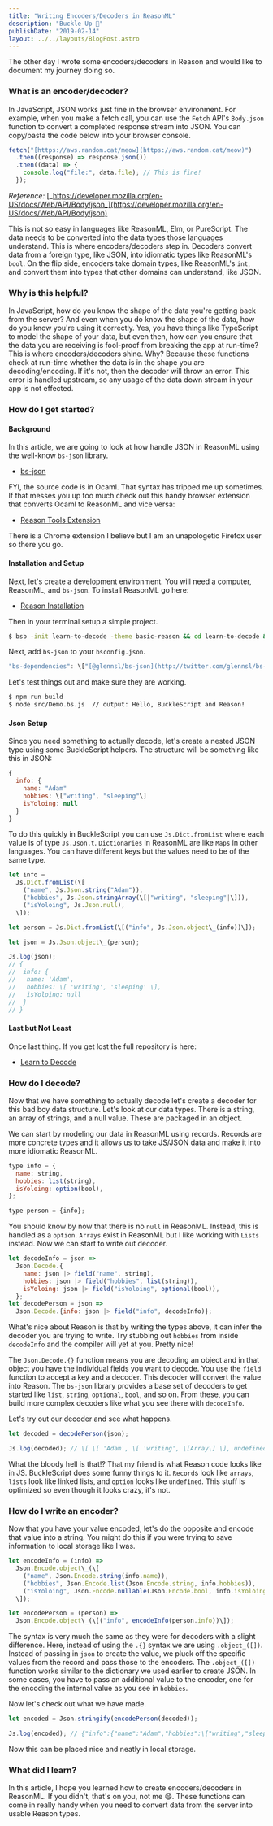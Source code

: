 ```yaml
---
title: "Writing Encoders/Decoders in ReasonML"
description: "Buckle Up 💺"
publishDate: "2019-02-14"
layout: ../../layouts/BlogPost.astro
---
```


The other day I wrote some encoders/decoders in Reason and would like to document my journey doing so.

### What is an encoder/decoder?

In JavaScript, JSON works just fine in the browser environment. For example, when you make a fetch call, you can use the `Fetch` API's `Body.json` function to convert a completed response stream into JSON. You can copy/pasta the code below into your browser console.

```javascript
fetch("[https://aws.random.cat/meow](https://aws.random.cat/meow)")
  .then((response) => response.json())
  .then((data) => {
    console.log("file:", data.file); // This is fine!
  });
```

_Reference:_ [_https://developer.mozilla.org/en-US/docs/Web/API/Body/json_](https://developer.mozilla.org/en-US/docs/Web/API/Body/json)

This is not so easy in languages like ReasonML, Elm, or PureScript. The data needs to be converted into the data types those languages understand. This is where encoders/decoders step in. Decoders convert data from a foreign type, like JSON, into idiomatic types like ReasonML's `bool`. On the flip side, encoders take domain types, like ReasonML's `int`, and convert them into types that other domains can understand, like JSON.

### Why is this helpful?

In JavaScript, how do you know the shape of the data you're getting back from the server? And even when you do know the shape of the data, how do you know you're using it correctly. Yes, you have things like TypeScript to model the shape of your data, but even then, how can you ensure that the data you are receiving is fool-proof from breaking the app at run-time? This is where encoders/decoders shine. Why? Because these functions check at run-time whether the data is in the shape you are decoding/encoding. If it's not, then the decoder will throw an error. This error is handled upstream, so any usage of the data down stream in your app is not effected.

### How do I get started?

#### Background

In this article, we are going to look at how handle JSON in ReasonML using the well-know `bs-json` library.

- [bs-json](https://github.com/glennsl/bs-json)

FYI, the source code is in Ocaml. That syntax has tripped me up sometimes. If that messes you up too much check out this handy browser extension that converts Ocaml to ReasonML and vice versa:

- [Reason Tools Extension](https://addons.mozilla.org/en-US/firefox/addon/reason-tools/?src=search)

There is a Chrome extension I believe but I am an unapologetic Firefox user so there you go.

#### Installation and Setup

Next, let's create a development environment. You will need a computer, ReasonML, and `bs-json`. To install ReasonML go here:

- [Reason Installation](https://reasonml.github.io/docs/en/installation)

Then in your terminal setup a simple project.

```bash
$ bsb -init learn-to-decode -theme basic-reason && cd learn-to-decode && yarn install && yarn add @glennsl/bs-json
```

Next, add `bs-json` to your `bsconfig.json`.

```javascript
"bs-dependencies": \["[@glennsl/bs-json](http://twitter.com/glennsl/bs-json "Twitter profile for @glennsl/bs-json")"\],
```

Let's test things out and make sure they are working.

```bash
$ npm run build
$ node src/Demo.bs.js  // output: Hello, BuckleScript and Reason!
```

#### Json Setup

Since you need something to actually decode, let's create a nested JSON type using some BuckleScript helpers. The structure will be something like this in JSON:

```javascript
{
  info: {
    name: "Adam"
    hobbies: \["writing", "sleeping"\]
    isYoloing: null
  }
}
```

To do this quickly in BuckleScript you can use `Js.Dict.fromList` where each value is of type `Js.Json.t`. `Dictionaries` in ReasonML are like `Maps` in other languages. You can have different keys but the values need to be of the same type.

```javascript
let info =
  Js.Dict.fromList(\[
    ("name", Js.Json.string("Adam")),
    ("hobbies", Js.Json.stringArray(\[|"writing", "sleeping"|\])),
    ("isYoloing", Js.Json.null),
  \]);

let person = Js.Dict.fromList(\[("info", Js.Json.object\_(info))\]);

let json = Js.Json.object\_(person);

Js.log(json);
// {
//  info: {
//   name: 'Adam',
//   hobbies: \[ 'writing', 'sleeping' \],
//   isYoloing: null
//  }
// }
```

#### Last but Not Least

Once last thing. If you get lost the full repository is here:

- [Learn to Decode](https://github.com/arecvlohe/learn-to-decode)

### How do I decode?

Now that we have something to actually decode let's create a decoder for this bad boy data structure. Let's look at our data types. There is a string, an array of strings, and a null value. These are packaged in an object.

We can start by modeling our data in ReasonML using records. Records are more concrete types and it allows us to take JS/JSON data and make it into more idiomatic ReasonML.

```javascript
type info = {
  name: string,
  hobbies: list(string),
  isYoloing: option(bool),
};

type person = {info};
```

You should know by now that there is no `null` in ReasonML. Instead, this is handled as a `option`. `Arrays` exist in ReasonML but I like working with `Lists` instead. Now we can start to write out decoder.

```javascript
let decodeInfo = json =>
  Json.Decode.{
    name: json |> field("name", string),
    hobbies: json |> field("hobbies", list(string)),
    isYoloing: json |> field("isYoloing", optional(bool)),
  };
let decodePerson = json =>
  Json.Decode.{info: json |> field("info", decodeInfo)};
```

What's nice about Reason is that by writing the types above, it can infer the decoder you are trying to write. Try stubbing out `hobbies` from inside `decodeInfo` and the compiler will yet at you. Pretty nice!

The `Json.Decode.{}` function means you are decoding an object and in that object you have the individual fields you want to decode. You use the `field` function to accept a key and a decoder. This decoder will convert the value into Reason. The `bs-json` library provides a base set of decoders to get started like `list`, `string`, `optional`, `bool`, and so on. From these, you can build more complex decoders like what you see there with `decodeInfo`.

Let's try out our decoder and see what happens.

```javascript
let decoded = decodePerson(json);

Js.log(decoded); // \[ \[ 'Adam', \[ 'writing', \[Array\] \], undefined \] \]
```

What the bloody hell is that!? That my friend is what Reason code looks like in JS. BuckleScript does some funny things to it. `Record`s look like `arrays`, `lists` look like linked lists, and `option` looks like `undefined`. This stuff is optimized so even though it looks crazy, it's not.

### How do I write an encoder?

Now that you have your value encoded, let's do the opposite and encode that value into a string. You might do this if you were trying to save information to local storage like I was.

```javascript
let encodeInfo = (info) =>
  Json.Encode.object\_(\[
    ("name", Json.Encode.string(info.name)),
    ("hobbies", Json.Encode.list(Json.Encode.string, info.hobbies)),
    ("isYoloing", Json.Encode.nullable(Json.Encode.bool, info.isYoloing)),
  \]);

let encodePerson = (person) =>
  Json.Encode.object\_(\[("info", encodeInfo(person.info))\]);
```

The syntax is very much the same as they were for decoders with a slight difference. Here, instead of using the `.{}` syntax we are using `.object_([])`. Instead of passing in `json` to create the value, we pluck off the specific values from the record and pass those to the encoders. The `.object_([])` function works similar to the dictionary we used earlier to create JSON. In some cases, you have to pass an additional value to the encoder, one for the encoding the internal value as you see in `hobbies`.

Now let's check out what we have made.

```javascript
let encoded = Json.stringify(encodePerson(decoded));

Js.log(encoded); // {"info":{"name":"Adam","hobbies":\["writing","sleeping"\],"isYoloing":null}}
```

Now this can be placed nice and neatly in local storage.

### What did I learn?

In this article, I hope you learned how to create encoders/decoders in ReasonML. If you didn't, that's on you, not me 😄. These functions can come in really handy when you need to convert data from the server into usable Reason types.
